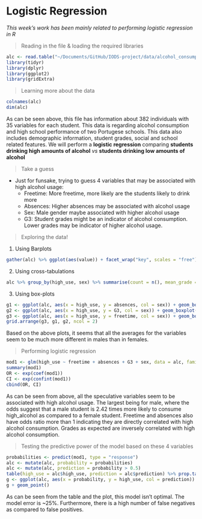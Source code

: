 # Logistic Regression

*This week's work has been mainly related to performing logistic regression in R*

> Reading in the file & loading the required libraries

``` R
alc <- read.table("~/Documents/GitHub/IODS-project/data/alcohol_consumption.txt", header = T, sep = "\t")
library(tidyr)
library(dplyr)
library(ggplot2)
library(gridExtra)
```

> Learning more about the data

```R
colnames(alc)
dim(alc)
```
As can be seen above, this file has information about 382 individuals with 35 variables for each student. This data is regarding alcohol consumption and high school performance of two Portugese schools. This data also includes demographic information, student grades, social and school related features. We will perform a **logistic regression** comparing **students drinking high amounts of alcohol** *vs* **students drinking low amounts of alcohol**

> Take a guess

* Just for funsake, trying to guess 4 variables that may be associated with high alcohol usage:
   + Freetime: More freetime, more likely are the students likely to drink more
   + Absences: Higher absences may be associated with alcohol usage
   + Sex: Male gender maybe associated with higher alcohol usage
   + G3: Student grades might be an indicator of alcohol consumption. Lower grades may be indicator of higher alcohol usage. 

> Exploring the data!

  1. Using Barplots
```R
gather(alc) %>% ggplot(aes(value)) + facet_wrap("key", scales = "free") + geom_bar()
```

  2. Using cross-tabulations
```R
alc %>% group_by(high_use, sex) %>% summarise(count = n(), mean_grade = mean(G3))
```

  3. Using box-plots
```R
g1 <- ggplot(alc, aes(x = high_use, y = absences, col = sex)) + geom_boxplot() + ylab("Grades") + ggtitle("Absences")
g2 <- ggplot(alc, aes(x = high_use, y = G3, col = sex)) + geom_boxplot() + ylab("Grades") + ggtitle("Grades")
g3 <- ggplot(alc, aes(x = high_use, y = freetime, col = sex)) + geom_boxplot() + ylab("Freetime") + ggtitle("Freetime")
grid.arrange(g3, g1, g2, ncol = 2)
```

Based on the above plots, it seems that all the averages for the variables seem to be much more different in males than in females. 

> Performing logistic regression
```R
mod1 <- glm(high_use ~ freetime + absences + G3 + sex, data = alc, family = "binomial")
summary(mod1)
OR <- exp(coef(mod1))
CI <- exp(confint(mod1))
cbind(OR, CI)
```

As can be seen from above, all the speculative variables seem to be associated with high alcohol usage. The largest being for male, where the odds suggest that a male student is 2.42 times more likely to consume high_alcohol as compared to a female student. Freetime and absences also have odds ratio more than 1 indicating they are directly correlated with high alcohol consumption. Grades as expected are inversely correlated with high alcohol consumption.

> Testing the predictive power of the model based on these 4 variables
```R
probabilities <- predict(mod1, type = "response")
alc <- mutate(alc, probability = probabilities)
alc <- mutate(alc, prediction = probability > 0.5)
table(high_use = alc$high_use, prediction = alc$prediction) %>% prop.table()
g <- ggplot(alc, aes(x = probability, y = high_use, col = prediction))
g + geom_point()
```

As can be seen from the table and the plot, this model isn't optimal. The model error is ~25%. Furthermore, there is a high number of false negatives as compared to false positives. 

